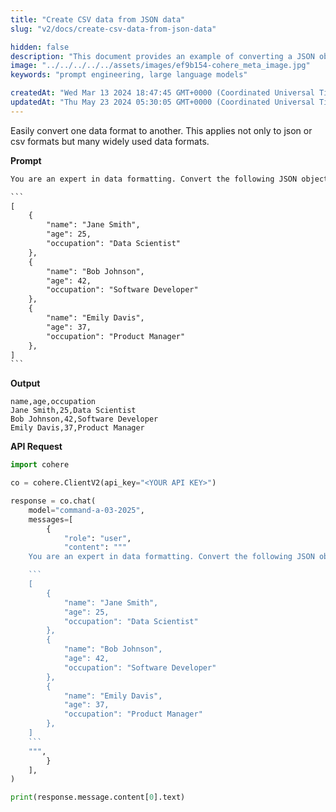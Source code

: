 ```yaml
---
title: "Create CSV data from JSON data"
slug: "v2/docs/create-csv-data-from-json-data"

hidden: false
description: "This document provides an example of converting a JSON object into CSV format using the Cohere API."
image: "../../../../../assets/images/ef9b154-cohere_meta_image.jpg"
keywords: "prompt engineering, large language models"

createdAt: "Wed Mar 13 2024 18:47:45 GMT+0000 (Coordinated Universal Time)"
updatedAt: "Thu May 23 2024 05:30:05 GMT+0000 (Coordinated Universal Time)"
---
```


Easily convert one data format to another. This applies not only to json or csv formats but many widely used data formats.

**Prompt**

````txt
You are an expert in data formatting. Convert the following JSON object into CSV format.

```
[
    {
        "name": "Jane Smith",
        "age": 25,
        "occupation": "Data Scientist"
    },
    {
        "name": "Bob Johnson",
        "age": 42,
        "occupation": "Software Developer"
    },
    {
        "name": "Emily Davis",
        "age": 37,
        "occupation": "Product Manager"
    },
]
```

````

**Output**

```
name,age,occupation
Jane Smith,25,Data Scientist
Bob Johnson,42,Software Developer
Emily Davis,37,Product Manager
```

**API Request**

````python PYTHON
import cohere

co = cohere.ClientV2(api_key="<YOUR API KEY>")

response = co.chat(
    model="command-a-03-2025",
    messages=[
        {
            "role": "user",
            "content": """
    You are an expert in data formatting. Convert the following JSON object into a CSV format.

    ```
    [
        {
            "name": "Jane Smith",
            "age": 25,
            "occupation": "Data Scientist"
        },
        {
            "name": "Bob Johnson",
            "age": 42,
            "occupation": "Software Developer"
        },
        {
            "name": "Emily Davis",
            "age": 37,
            "occupation": "Product Manager"
        },
    ]
    ```
    """,
        }
    ],
)

print(response.message.content[0].text)
````
